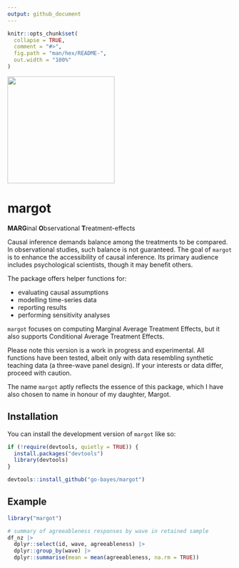 ```yaml
---
output: github_document
---
```


<!-- README.md is generated from README.Rmd. Please edit that file -->

```r
knitr::opts_chunk$set(
  collapse = TRUE,
  comment = "#>",
  fig.path = "man/hex/README-",
  out.width = "100%"
)
```
<!-- badges: start -->
<img src="man/figures/margot_hex_sticker.png" width = 240>
<!-- badges: end -->

# margot

**MARG**inal **O**bservational **T**reatment-effects


Causal inference demands balance among the treatments to be compared. In observational studies, such balance is not guaranteed. The goal of `margot` is to enhance the accessibility of causal inference. Its primary audience includes psychological scientists, though it may benefit others.

The package offers helper functions for:

- evaluating causal assumptions
- modelling time-series data
- reporting results
- performing sensitivity analyses

`margot` focuses on computing Marginal Average Treatment Effects, but it also supports Conditional Average Treatment Effects. 

Please note this version is a work in progress and experimental. All functions have been tested, albeit only with data resembling synthetic teaching data (a three-wave panel design). If your interests or data differ, proceed with caution.

The name `margot` aptly reflects the essence of this package, which I have also chosen to name in honour of my daughter, Margot.

## Installation

You can install the development version of `margot` like so:

```r
if (!require(devtools, quietly = TRUE)) {
  install.packages("devtools")
  library(devtools)
}

devtools::install_github("go-bayes/margot")
```

## Example

```r
library("margot")

# summary of agreeableness responses by wave in retained sample
df_nz |> 
  dplyr::select(id, wave, agreeableness) |> 
  dplyr::group_by(wave) |> 
  dplyr::summarise(mean = mean(agreeableness, na.rm = TRUE))
```
